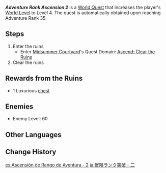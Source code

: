 {{Quest Infobox
|id            = 25003; 23005; 23007
|type          = World
|group         = Ascension
|summary       = Complete the Ascension Domain to increase the World Level to 4.
|requirement   = Reach [[Adventure Rank]] 35
|startLocation = [[Starsnatch Cliff]], [[Mondstadt]]
|region        = Mondstadt
|area          = Starfell Valley
|subarea       = Starsnatch Cliff
|domain        = Ascend: Clear the Ruins
|mora          = 20,000
|primogems     = 100
|other         = {{Card|Acquaint Fate|2}}
*Increases [[World Level]] to 4
|characters    = Traveler
}}
'''''Adventure Rank Ascension 2''''' is a [[World Quest]] that increases the player's [[World Level]] to Level 4. The quest is automatically obtained upon reaching Adventure Rank 35.

==Steps==
{{Quest Description|The [[Adventurers' Guild]] has posted an emergency relic commission. The performance of the adventurer that takes up the challenge will affect their ranking within the guild. Take your next step towards the stars and the abyss.}}
#Enter the ruins
#* Enter [[Midsummer Courtyard]]'s Quest Domain: [[Ascend: Clear the Ruins]]
#Clear the ruins

==Rewards from the Ruins==
{{Card|Hero's Wit|4}}
{{Card|Mystic Enhancement Ore|10}}
{{Card|Liyue Shrine of Depths Key|3}}
*1 Luxurious [[chest]]

==Enemies==
* Enemy Level: 60
{{Transclude|Ascend: Clear the Ruins|Enemies}}

==Other Languages==
{{Other Languages
|en      = Adventure Rank Ascension 2
|zhs     = 冒险等阶突破・二
|zhs_rm  = Màoxiǎn Děngjiē Túpò - Èr
|zht     = 冒險等階突破・二
|zht_rm  = Màoxiǎn Děngjiē Túpò - Èr
|zh_tl   = Adventure Rank Ascension - 2
|ja      = 冒険ランク突破・二
|ja_rm   = Bouken Ranku Toppa - Ni
|ja_tl   = Adventure Rank Breakthrough - Two
|ko      = 모험 등급 돌파・두 번째
|ko_tl   = Adventure Rank Breakthrough - Second
|es      = Ascensión de Rango de Aventura - 2
|es_tl   = Adventure Rank Ascension - 2
|fr      = Élévation du Niveau d'aventure - 2
|fr_tl   = Adventure Level Ascension - 2
|ru      = Возвышение Ранга приключений II
|ru_tl   = Adventure Rank Ascension II
|th      = เลื่อนขั้นแรงก์ผจญภัย 2
|th_rm   = Luean khan raeng phachon phai 2
|th_tl   = Adventure Rank Advancement 2
|th_note = The use of {{Lang|th=แรง|th_rm=raeng|mini=1}} is a transliteration of the English word "rank."
|vi      = {{tt|Đột Phá|突破}} Hạng Mạo Hiểm - 2
|vi_tl   = Adventure Rank Breakthrough - 2
|de      = Abenteuerstufenaufstieg 2
|de_tl   = Adventure Rank Ascension 2
|id      = Ascension Rank Adventure II
|pt      = Ascensão de Ranking de Aventura - 2
|pt_tl   = Ascension of the Ranking of Adventure - 2
|tr      = Macera Rütbesi Yükseliş 2
|tr_tl   = 
|it      = Ascensione grado avventura 2
|it_tl   = 
}}

==Change History==
{{Change History|1.0}}

[[es:Ascensión de Rango de Aventura - 2]]
[[ja:冒険ランク突破・二]]